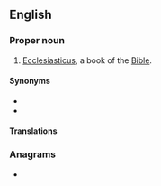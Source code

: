 ==English==
{{book of the Bible|Ben Sira}}

===Proper noun===
{{en-proper noun}}
# {{lb|en|biblical}} [[Ecclesiasticus]], a book of the [[Bible]].

====Synonyms====
* {{l|en|Sirach}}
* {{l|en|Wisdom of Jesus son of Sirach}}

====Translations====
{{trans-see|Ecclesiasticus}}

===Anagrams===
* {{anagrams|en|Serbian|barnies|braines|brinase|inbears}}